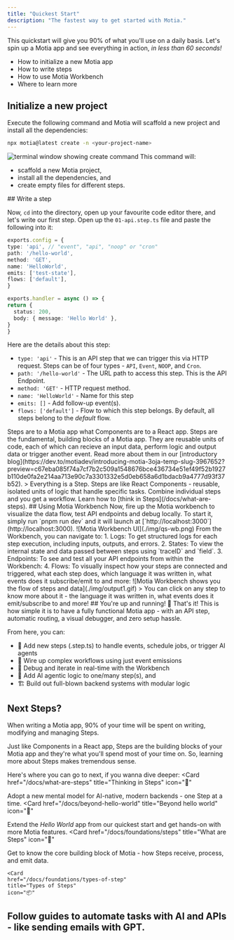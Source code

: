 ```yaml
---
title: "Quickest Start"
description: "The fastest way to get started with Motia."
---
```

This quickstart will give you 90% of what you'll use on a daily basis. Let's spin up a Motia app and see everything in action, _in less than 60 seconds!_
<Accordions type="single">
  <Accordion title="What you will learn">
    <ul>
      <li>How to initialize a new Motia app</li>
      <li>How to write steps</li>
      <li>How to use Motia Workbench</li>
      <li>Where to learn more</li>
    </ul>
  </Accordion>
</Accordions>
<Steps>
<Step>
## Initialize a new project
Execute the following command and Motia will scaffold a new project and install all the dependencies:
```bash
npx motia@latest create -n <your-project-name>
```
  ![terminal window showing create command](./img/output.gif)
 This command will:
- scaffold a new Motia project,
- install all the dependencies, and
- create empty files for different steps.

</Step>
<Step>
## Write a step

  Now, `cd` into the directory, open up your favourite code editor there, and let's write our first step. Open up the `01-api.step.ts` file and paste the following into it:
  ```ts
  exports.config = {
  type: 'api', // "event", "api", "noop" or "cron"
  path: '/hello-world',
  method: 'GET',
  name: 'HelloWorld',
  emits: ['test-state'],
  flows: ['default'],
}

exports.handler = async () => {
  return {
    status: 200,
    body: { message: 'Hello World' },
  }
}
  ```
  Here are the details about this step:
  - `type: 'api'` - This is an API step that we can trigger this via HTTP request. Steps can be of four types - `API`, `Event`, `NOOP`, and `Cron`.
  - `path: '/hello-world'` - The URL path to access this step. This is the API Endpoint.
  - `method: 'GET'` -  HTTP request method.
  - `name: 'HelloWorld'` -  Name for this step
  - `emits: []` -  Add follow-up event(s).
  - `flows: ['default']` -  Flow to which this step belongs. By default, all steps belong to the _default_ flow.
<Callout title="Steps" type="info">
  Steps are to a Motia app what Components are to a React app. Steps are the fundamental, building blocks of a Motia app. They are reusable units of code, each of which can recieve an input data, perform logic and output data or trigger another event. Read more about them in our [introductory blog](https://dev.to/motiadev/introducing-motia-3oja-temp-slug-3967652?preview=c67eba085f74a7cf7b2c509a1548676bce436734e51ef49f52b1927b110de0fa2e214aa713e90c7a3301332e5d0eb658a6d1bdacb9a4777d93f37b52).
</Callout>
> Everything is a Step. Steps are like React Components - reusable, isolated units of logic that handle specific tasks. Combine individual steps and you get a workflow. Learn how to [think in Steps](/docs/what-are-steps).
</Step>
<Step>
## Using Motia Workbench
  Now, fire up the Motia workbench to visualize the data flow, test API endpoints and debug locally. To start it, simply run `pnpm run dev` and it will launch at [`http://localhost:3000`](http://localhost:3000).
  ![Motia Workbench UI](./img/qs-wb.png)
  From the Workbench, you can navigate to:
  1. Logs: To get structured logs for each step execution, including inputs, outputs, and errors.
  2. States: To view the internal state and data passed between steps using `traceID` and `field`.
  3. Endpoints: To see and test all your API endpoints from within the Workbench:
  4. Flows: To visually inspect how your steps are connected and triggered, what each step does, which language it was written in, what events does it subscribe/emit to and more:
  ![Motia Workbench shows you the flow of steps and data](./img/output1.gif)
  > You can click on any step to know more about it - the language it was written in, what events does it emit/subscribe to and more!
</Step>

<Step>
## You're up and running! 🎉
That's it! This is how simple it is to have a fully functional Motia app - with an API step, automatic routing, a visual debugger, and zero setup hassle.

From here, you can:

- 🔧 Add new steps (.step.ts) to handle events, schedule jobs, or trigger AI agents
- 📡 Wire up complex workflows using just event emissions
- 🔭 Debug and iterate in real-time with the Workbench
- 🤖 Add AI agentic logic to one/many step(s), and 
- 🏗️ Build out full-blown backend systems with modular logic
</Step>
</Steps>


## Next Steps?
When writing a Motia app, 90% of your time will be spent on writing, modifying and managing Steps. 

Just like Components in a React app, Steps are the building blocks of your Motia app and they're what you'll spend most of your time on. So, learning more about Steps makes tremendous sense.

Here's where you can go to next, if you wanna dive deeper:
<Cards>
  <Card
    href="/docs/what-are-steps"
    title="Thinking in Steps"
    icon="🧠"
  >
  Adopt a new mental model for AI-native, modern backends - one Step at a time.
  </Card>
 <Card
    href="/docs/beyond-hello-world"
    title="Beyond hello world"
    icon="🔀"
  >
  Extend the _Hello World_ app from our quickest start and get hands-on with more Motia features.
  </Card>
  <Card
  href="/docs/foundations/steps"
  title="What are Steps"
  icon="🧱"
>
  Get to know the core building block of Motia - how Steps receive, process, and emit data.
</Card>
 
    <Card
    href="/docs/foundations/types-of-step"
    title="Types of Steps"
    icon="📦"
  >
  Follow guides to automate tasks with AI and APIs - like sending emails with GPT.
  </Card>
</Cards>
---